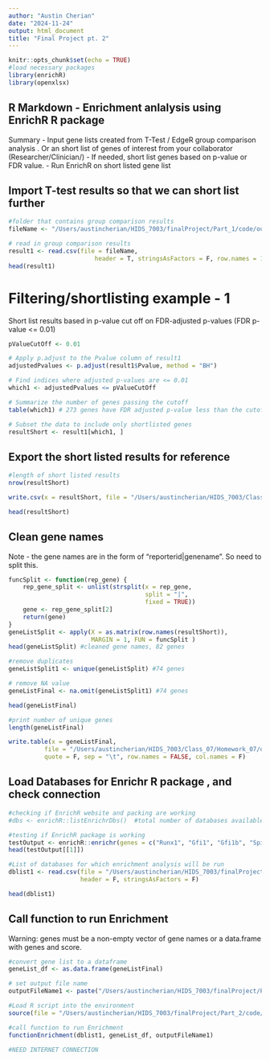 ```yaml
---
author: "Austin Cherian"
date: "2024-11-24"
output: html_document
title: "Final Project pt. 2"
---
```


```r
knitr::opts_chunk$set(echo = TRUE)
#load necessary packages
library(enrichR)
library(openxlsx)
```

## R Markdown - Enrichment anlalysis using EnrichR R package

Summary
- Input gene lists created from T-Test / EdgeR group comparison analysis . Or an short list of genes of interest from your collaborator (Researcher/Clinician/)
- If needed, short list genes based on p-value or FDR value.
- Run EnrichR on short listed gene list

## Import T-test results so that we can short list further
```r
#folder that contains group comparison results
fileName <- "/Users/austincherian/HIDS_7003/finalProject/Part_1/code/output/20241123_TTest__Bladder mucosae surrounding cancer_(Comp).vs._Normal bladder mucosae_(Base).TTest.csv"

# read in group comparison results
result1 <- read.csv(file = fileName, 
                        header = T, stringsAsFactors = F, row.names = 1)
head(result1)
```

# Filtering/shortlisting example - 1
Short list results based in p-value cut off on FDR-adjusted p-values (FDR p-value <= 0.01)
```r
pValueCutOff <- 0.01

# Apply p.adjust to the Pvalue column of result1
adjustedPvalues <- p.adjust(result1$Pvalue, method = "BH")

# Find indices where adjusted p-values are <= 0.01
which1 <- adjustedPvalues <= pValueCutOff

# Summarize the number of genes passing the cutoff
table(which1) # 273 genes have FDR adjusted p-value less than the cutoff

# Subset the data to include only shortlisted genes
resultShort <- result1[which1, ]


```
## Export the short listed results for reference
```r
#length of short listed results
nrow(resultShort)

write.csv(x = resultShort, file = "/Users/austincherian/HIDS_7003/Class_07/Homework_07/output/TTest_results_shortlist2.csv")

head(resultShort)
```
## Clean gene names
Note - the gene names are in the form of "reporterid|genename". So need to split this.
```r
funcSplit <- function(rep_gene) {
    rep_gene_split <- unlist(strsplit(x = rep_gene, 
                                      split = "|", 
                                      fixed = TRUE))
    gene <- rep_gene_split[2]
    return(gene)
}
geneListSplit <- apply(X = as.matrix(row.names(resultShort)), 
                       MARGIN = 1, FUN = funcSplit )
head(geneListSplit) #cleaned gene names, 82 genes

#remove duplicates
geneListSplit1 <- unique(geneListSplit) #74 genes

# remove NA value
geneListFinal <- na.omit(geneListSplit1) #74 genes

head(geneListFinal)
```

```r
#print number of unique genes
length(geneListFinal)
```

```r
write.table(x = geneListFinal, 
          file = "/Users/austincherian/HIDS_7003/Class_07/Homework_07/output/shortListedUniqueGenes.tsv",
          quote = F, sep = "\t", row.names = FALSE, col.names = F)
```


## Load Databases for Enrichr R package , and check connection
```r
#checking if EnrichR website and packing are working
#dbs <- enrichR::listEnrichrDbs()  #total number of databases available = 200+ 

#testing if EnrichR package is working
testOutput <- enrichR::enrichr(genes = c("Runx1", "Gfi1", "Gfi1b", "Spi1", "Gata1", "Kdr"), databases = "KEGG_2021_Human")
head(testOutput[[1]])

#List of databases for which enrichment analysis will be run
dblist1 <- read.csv(file = "/Users/austincherian/HIDS_7003/finalProject/Part_2/code/input/2023-EnrichR-Databases.txt", 
                    header = F, stringsAsFactors = F)

head(dblist1)
```

## Call function to run Enrichment
Warning: genes must be a non-empty vector of gene names or a data.frame with genes and score.

```r
#convert gene list to a dataframe
geneList_df <- as.data.frame(geneListFinal)

# set output file name
outputFileName1 <- paste("/Users/austincherian/HIDS_7003/finalProject/Part_2/output/BladderCancer", "_EnrichR.xlsx", sep="")

#Load R script into the environment
source(file = "/Users/austincherian/HIDS_7003/finalProject/Part_2/code/functionEnrichment.R") 

#call function to run Enrichment
functionEnrichment(dblist1, geneList_df, outputFileName1)

#NEED INTERNET CONNECTION
```